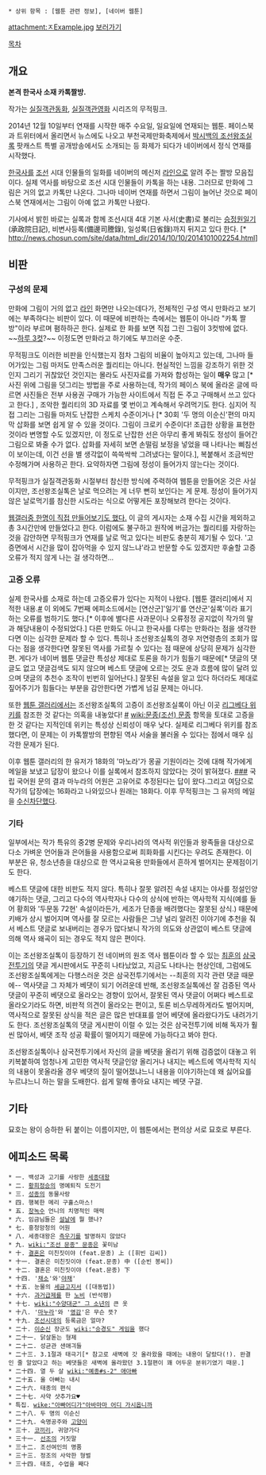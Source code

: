  * 상위 항목 : [웹툰 관련 정보], [네이버 웹툰]

attachment:ㅈExample.jpg
[http://comic.naver.com/webtoon/list.nhn?titleId=642598&weekday=wed 보러가기]

[[목차]]

== 개요 ==
'''본격 한국사 소재 카톡짤방.'''

작가는 [[실질객관동화]], [[실질객관영화]] 시리즈의 무적핑크.

2014년 12월 10일부터 연재를 시작한 매주 수요일, 일요일에 연재되는 웹툰. 페이스북과 트위터에서 올리면서 뉴스에도 나오고 부천국제만화축제에서 [[박시백의 조선왕조실록]] 팟캐스트 특별 공개방송에서도 소개되는 등 화제가 되다가 네이버에서 정식 연재를 시작했다.

[[한국사]]를 [[조선]] 시대 인물들의 일화를 네이버의 메신저 [[라인]]으로 알려 주는 짤방 모음집이다. 실제 역사를 바탕으로 조선 시대 인물들이 카톡을 하는 내용. 그러므로 만화에 그림은 거의 없고 카톡만 나온다. 그나마 네이버 연재를 하면서 그림이 늘어난 것으로 페이스북 연재에서는 그림이 아예 없고 카톡만 나왔다.

기사에서 밝힌 바로는 실록과 함께 조선시대 4대 기본 사서(史書)로 불리는 [[승정원일기]](承政院日記), 비변사등록(備邊司謄錄), 일성록(日省錄)까지 뒤지고 있다 한다. [* http://news.chosun.com/site/data/html_dir/2014/10/10/2014101002254.html]

== 비판 ==
=== 구성의 문제 ===
만화에 그림이 거의 없고 [[라인]] 화면만 나오는데다가, 전체적인 구성 역시 만화라고 보기에는 부족하다는 비판이 있다. 이 때문에 비판하는 측에서는 웹툰이 아니라 "카톡 짤방"이라 부르며 폄하하곤 한다. 실제로 한 화를 보면 직접 그린 그림이 3컷밖에 없다. ~~[[하루 3컷]]?~~ 이정도면 만화라고 하기에도 부끄러운 수준.

무적핑크도 이러한 비판을 인식했는지 점차 그림의 비율이 높아지고 있는데, 그나마 들어가있는 그림 마저도 만족스러운 퀄리티는 아니다. 현실적인 느낌을 강조하기 위한 것인지 그리기 귀찮았던 것인지는 몰라도 사진자료를 가져와 합성하는 일이 '''매우''' 많고 [* 사진 위에 그림을 덧그리는 방법을 주로 사용하는데, 작가의 페이스 북에 올라온 글에 따르면 사진들은 전부 사용권 구매가 가능한 사이트에서 직접 돈 주고 구매해서 쓰고 있다고 한다.] , 조악한 퀄리티의 3D 자료를 몇 번이고 계속해서 우려먹기도 한다. 심지어 직접 그리는 그림들 마저도 난잡한 스케치 수준이거나 [* 30회 '두 명의 이순신'편의 마지막 삽화를 보면 쉽게 알 수 있을 것이다. 그림이 크로키 수준이다! 조급한 상황을 표현한 것이라 변명할 수도 있겠지만, 이 정도로 난잡한 선은 아무리 좋게 봐줘도 정성이 들어간 그림으로 봐줄 수가 없다. 삽화를 자세히 보면 손떨림 보정을 넣었을 때 나타나는 삐침선이 보이는데, 이건 선을 별 생각없이 쓱쓱싹싹 그려냈다는 말이다.], 복붙해서 조금씩만 수정해가며 사용하곤 한다. 요약하자면 그림에 정성이 들어가지 않는다는 것이다.

무적핑크가 실질객관동화 시절부터 참신한 방식에 주력하여 웹툰을 만들어온 것은 사실이지만, 조선왕조실톡은 날로 먹으려는 게 너무 뻔히 보인다는 게 문제. 정성이 들어가지 않은 날로먹기를 참신한 시도라는 식으로 어떻게든 포장해보려 한다는 것이다.

[http://gall.dcinside.com/board/view/?id=webtoon&no=265022&page= 웹갤러중 한명이 직접 만들어보기도 했다.] 이 글의 게시자는 소재 수집 시간을 제외하고 총 3시간만에 만들었다고 한다. 이럼에도 불구하고 원작에 버금가는 퀄리티를 자랑하는 것을 감안하면 무적핑크가 연재를 날로 먹고 있다는 비판도 충분히 제기될 수 있다. '고증면에서 시간을 많이 잡아먹을 수 있지 않느냐'라고 반문할 수도 있겠지만 후술할 고증 오류가 적지 않게 나는 걸 생각하면...

=== 고증 오류 ===
실제 한국사를 소재로 하는데 고증오류가 있다는 지적이 나왔다. [웹툰 갤러리]에서 지적한 내용.[http://gall.dcinside.com/board/view/?id=webtoon&no=318807&page=2&exception_mode=recommend #] 이 외에도 7번째 에피소드에서는 [연산군]'일기'를 연산군'실록'이라 표기하는 오류를 범하기도 했다.[* 이후에 별다른 사과문이나 오류정정 공지없이 작가의 말과 해당내용이 수정되었다.] 다른 만화도 아니고 한국사를 다루는 만화라는 점을 생각한다면 이는 심각한 문제라 할 수 있다. 특히나 조선왕조실톡의 경우 저연령층의 조회가 많다는 점을 생각한다면 잘못된 역사를 가르칠 수 있다는 점 때문에 상당히 문제가 심각한 편. 게다가 네이버 웹툰 댓글란 특성상 제대로 토론을 하기가 힘들기 때문에[* 댓글의 댓글도 없고 댓글검색도 되지 않으며 베스트 댓글에 오르는 것도 운과 흐름에 많이 달려 있으며 댓글의 추천수 조작이 빈번히 일어난다.] 잘못된 속설을 알고 있다 하더라도 제대로 짚어주기가 힘들다는 부분을 감안한다면 가볍게 넘길 문제는 아니다.

또한 [[웹툰 갤러리]]에서는 조선왕조실톡의 고증이 조선왕조실록이 아닌 이곳 [[리그베다 위키]]를 참조한 것 같다는 의혹을 내놓았다! [http://gall.dcinside.com/board/view/?id=webtoon&no=263840&page=1 #] [[wiki:문종(조선) 문종]] 항목을 토대로 고증을 한 것 같다는 지적인데 위키는 특성상 신뢰성이 매우 낮다. 실제로 리그베다 위키를 참조했다면, 이 문제는 이 카톡짤방의 편향된 역사 서술을 불러올 수 있다는 점에서 매우 심각한 문제가 된다.

이후 웹툰 갤러리의 한 유저가 18화의 '마노라'가 몽골 기원이라는 것에 대해 작가에게 메일을 보냈고 답장이 왔으나 이를 실록에서 참조하지 않았다는 것이 밝혀졌다. [http://gall.dcinside.com/board/view/?id=webtoon&no=284195 #][http://blog.naver.com/thalswo123/220272573517 ##] 국립 국어원 문의 결과 마누라의 어원은 고유어로 추정된다는 답이 왔다.그리고 여담으로 작가의 답장에는 16화라고 나와있으나 원래는 18화다. 이후 무적핑크는 그 유저의 메일을 [http://gall.dcinside.com/webtoon/286538 수신차단했다].

=== 기타 ===
일부에서는 작가 특유의 중2병 문제와 우리나라의 역사적 위인들과 왕족들을 대상으로 다소 가벼운 언어들과 은어들을 사용함으로써 희화화를 시킨다는 우려도 존재한다. 이 부분은 유, 청소년층을 대상으로 한 역사교육용 만화들에서 흔하게 벌어지는 문제점이기도 한다.

베스트 댓글에 대한 비판도 적지 않다. 특히나 잘못 알려진 속설 내지는 야사를 정설인양 얘기하는 댓글, 그리고 다수의 역사학자나 다수의 상식에 반하는 역사학적 지식(예를 들어 황희와 '두문동 72현' 속설이라든가, 세조가 단종을 배려했다는 잘못된 상식.) 때문에 키배가 상시 벌어지며 역사를 잘 모르는 사람들은 그냥 널리 알려진 이야기에 추천을 줘서 베스트 댓글로 보내버리는 경우가 많다보니 작가의 의도와 상관없이 베스트 댓글에 의해 역사 왜곡이 되는 경우도 적지 않은 편이다.

이는 조선왕조실톡이 등장하기 전 네이버의 원조 역사 웹툰이라 할 수 있는 [[최훈]]의 [[삼국전투기]]의 댓글 게시판에서도 꾸준히 나타났었고, 지금도 나타나는 현상인데, 그럼에도 조선왕조실톡에게는 다행스러운 것은 삼국전투기에서는 --최훈의 지각 관련 댓글 때문에-- 역사댓글 그 자체가 베댓이 되기 어려운데 반해, 조선왕조실톡에선 잘 검증된 역사댓글이 꾸준히 베댓으로 올라오는 경향이 있어서, 잘못된 역사 댓글이 어쩌다 베스트로 올라오기라도 하면, 비판적 의견이 올라오는 편이고, 토론 비스무레하게라도 벌어지며, 역사적으로 잘못된 상식을 적은 글은 많은 반대표를 얻어 베댓에 올라왔다가도 내려가기도 한다. 조선왕조실톡의 댓글 게시판이 이럴 수 있는 것은 삼국전투기에 비해 독자가 훨씬 많아서, 베댓 조작 성공 확률이 떨어지기 때문에 가능하다고 봐야 한다.

조선왕조실톡이나 삼국전투기에서 자신의 글을 베댓을 올리기 위해 검증없이 대놓고 위키복붙하여 엄청나게 고민한 역사적 댓글인양 올리거나 내지는 베스트에 역사학적 지식의 내용이 못올라올 경우 베댓의 질이 떨어졌냐느니 내용을 이야기하는데 왜 싫어요를 누르냐느니 하는 말을 도배한다. 쉽게 말해 좋아요 내지는 베댓 구걸.

== 기타 ==
묘호는 왕이 승하한 뒤 붙이는 이름이지만, 이 웹툰에서는 편의상 서로 묘호로 부른다.

== 에피소드 목록 ==
 * 一. 백성과 고기를 사랑한 [[세종대왕]]
 * 二. [[황희]]정승의 명예퇴직 도전기
 * 三. [[성종]]의 동물사랑
 * 四. 행복한 메리 구휼스마스!
 * 五. [[장녹수]] 언니의 치명적인 매력
 * 六. 임금님들은 [[설날]]에 뭘 했나?
 * 七. 흥청망청의 어원
 * 八. 세종대왕은 [[측우기]]를 발명하지 않았다
 * 九. [[wiki:"조선 문종" 문종]]은 꽃미남
 * 十. [[결혼]]은 미친짓이야 (feat.문종) 上 ([휘빈 김씨])
 * 十一. 결혼은 미친짓이야 (feat.문종) 中 ([순빈 봉씨])
 * 十二. 결혼은 미친짓이야 (feat.문종) 下
 * 十四. '[[채소]]'와'[[야채]]'
 * 十五. 눈물의 [[세금]]고지서 ([대동법])
 * 十六. [[과거]]급제를 한 [[노비]] (반석평)
 * 十七. [[wiki:"수양대군" 그 소년]]의 큰 옷 
 * 十八. '[[마누라]]'와 '[[영감]]'은 무슨 뜻?
 * 十九. [[조선]]시대의 등록금은 얼마?
 * 二十. [[이순신]] 장군도 [[wiki:"승경도" 게임]]을 했다
 * 二十一. 닭살돋는 형제  
 * 二十二. 성균관 샌애긔들
 * 二十三. 3.1절과 태극기[* 참고로 새벽에 갓 올라왔을 때에는 내용이 달랐다(!). 완결인 줄 알았다고 하는 베댓들은 새벽에 올라왔던 3.1절편이 꽤 어두운 분위기였기 때문.] 
 * 二十四. 열 두 살 [[wiki:"예종#s-2" 애아빠]]
 * 二十五. 울 아빠는 내시
 * 二十六. 태종의 편식
 * 二十七. 사약 샷추가요♥ 
 * 특집. [[wike:"아빠어디가"아바마마 어디 가시옵니까]]
 * 二十八. 두 명의 이순신
 * 二十九. 숙명공주와 [[고양이]]
 * 三十. [[코끼리]], 귀양가다
 * 三十一. [[선조]]의 거짓말
 * 三十二. 조선여인의 명품
 * 三十三. 정조의 사악한 형벌
 * 三十四. 태조, 수업을 째다 
